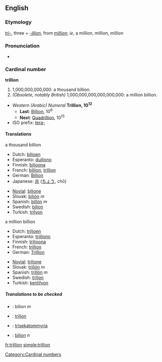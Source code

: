 ==English==

===Etymology===
[[tri-]], three + ''[[-illion]]'', from [[million]]; ''ie'', a million, million, million

===Pronunciation===
* {{audio|en-us-trillion.ogg|Audio (US)}}

===Cardinal number===
'''trillion'''
#1,000,000,000,000: a thousand billion.
#''(Obsolete, notably British)'' 1,000,000,000,000,000,000: a million billion.
*''Western (Arabic) Numeral'' '''Trillion, 10<sup>12</sup>'''
**'''Last''': [[Billion]], 10<sup>9</sup>
**'''Next''': [[Quadrillion]], 10<sup>15</sup>
*ISO prefix: [[tera-]]

====Translations====
;a thousand billion
{{top}}
*Dutch: [[biljoen]]
*Esperanto: [[duiliono]]
*Finnish: [[biljoona]]
*French: [[billion]], [[trillion#French|trillion]]
*German: [[Billion]]
*Japanese: [[兆]] ([[ちょう]], chō)
{{mid}}
*[[Novial]]: [[bilione]]
*Slovak: [[bilión]] ''m''
* Spanish: [[billón]] ''m''
*Swedish: [[biljon]] {{c}}
*Turkish: [[trilyon]]
{{bottom}}

;a million billion
{{top}}
*Dutch: [[triljoen]]
*Esperanto: [[triiliono]]
*Finnish: [[triljoona]]
*French: [[trillion#French|trillion]]
* German: [[Trillion]]
{{mid}}
*[[Novial]]: [[trilione]]
*Slovak: [[trilión]] ''m''
* Spanish: [[trillón]] ''m''
*Swedish: [[triljon]] {{c}}
*Turkish: [[kentilyon]]
{{bottom}}

=====Translations to be checked=====
{{checktrans}}
*{{ttbc|Bosnian}}: bilion ''m''
*{{ttbc|Estonian}}: [[triljon]]
*{{ttbc|Greek}}: [[trisekatommyria]]
*{{ttbc|Romanian}}: [[bilion]] ''n''

[[Category:Cardinal numbers]]

[[fr:trillion]]
[[simple:trillion]]